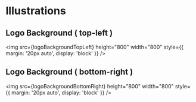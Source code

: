 
<Meta title="General/Illustrations" />

# Illustrations

## Logo Background ( top-left )
<img
  src={logoBackgroundTopLeft}
  height="800"
  width="800"
  style={{ margin: '20px auto', display: 'block' }}
/>

## Logo Background ( bottom-right )
<img
  src={logoBackgroundBottomRight}
  height="800"
  width="800"
  style={{ margin: '20px auto', display: 'block' }}
/>
